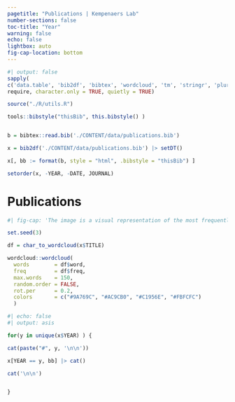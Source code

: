 ```yaml
---
pagetitle: "Publications | Kempenaers Lab"
number-sections: false
toc-title: "Year"
warning: false
echo: false
lightbox: auto
fig-cap-location: bottom
---
```



```r
#| output: false
sapply(
c('data.table', 'bib2df', 'bibtex', 'wordcloud', 'tm', 'stringr', 'pluralize'),
require, character.only = TRUE, quietly = TRUE)

source("./R/utils.R")

tools::bibstyle("thisBib", this.bibstyle() )


b = bibtex::read.bib('./CONTENT/data/publications.bib')

x = bib2df('./CONTENT/data/publications.bib') |> setDT()

x[, bb := format(b, style = "html", .bibstyle = "thisBib") ]

setorder(x, -YEAR, -DATE, JOURNAL)

```

<h1> Publications </h1>

```r
#| fig-cap: 'The image is a visual representation of the most frequently used words in the titles of all the publications.'

set.seed(3)

df = char_to_wordcloud(x$TITLE)

wordcloud::wordcloud(
  words        = df$word, 
  freq         = df$freq, 
  max.words    = 150, 
  random.order = FALSE, 
  rot.per      = 0.2, 
  colors       = c("#9A769C", "#AC9CB0", "#C1956E", "#FBFCFC")
  )

```



```r
#| echo: false
#| output: asis

for(y in unique(x$YEAR) ) {

cat(paste("#", y, '\n\n'))

x[YEAR == y, bb] |> cat()

cat('\n\n')


}

```
